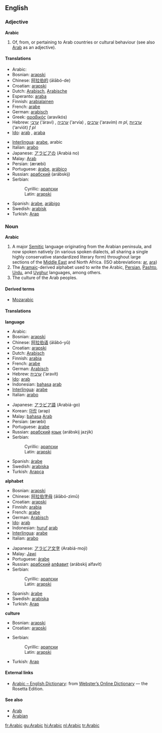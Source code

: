 ==English==
{{wikipedia}}
===Adjective===
'''Arabic'''

# Of, from, or pertaining to Arab countries or cultural behaviour (see also [[Arab]] as an adjective).

====Translations====
{{top}}
*Arabic: {{ARchar|[[عربي]]}} {{Unicode|(ʕárabi)}}         
*Bosnian: [[arapski#Bosnian|arapski]] {{m}}
*Chinese: [[阿拉伯的]] (ālābó-de)
*Croatian: [[arapski#Croatian|arapski]] {{m}}
*Dutch: [[Arabisch]], [[Arabische]]
*Esperanto: [[araba]]
*Finnish: [[arabialainen]]
*French: [[arabe]]
*German: [[arabisch]]
*Greek: [[αραβικός]] (aravikós)
*Hebrew: [[ערבי]] (‘áravi) {{m}}, [[ערביה]] (‘arvía) {{f}}, [[ערבים]] (‘aravím) ''m pl'', [[ערביות]] (‘arviót) ''f pl''
*[[Ido]]: [[arab]] {{m}}, [[araba]] {{f}}
{{mid}}
*[[Interlingua]]: [[arabe]], arabic
*Italian: [[arabo]]
*Japanese: [[アラビア]][[の]] (Arabiá no)
*Malay: [[Arab]]
*Persian: {{FAchar|[[عربی|عَرَبی]]}} (æræbi)
*Portuguese: [[árabe]], [[arábico]]
*Russian: [[арабский]] (arábskij) {{m}}
*Serbian:
*:Cyrillic: [[арапски#Serbian|арапски]] {{m}}
*:Latin: [[arapski#Serbian|arapski]] {{m}}
*Spanish: [[árabe]], [[arábigo]]
*Swedish: [[arabisk]]
*Turkish: [[Arap]]
{{bottom}}

===Noun===
'''Arabic'''

# A major [[Semitic]] language originating from the Arabian peninsula, and now spoken natively (in various spoken dialects, all sharing a single highly conservative standardized literary form) throughout large sections of the [[Middle East]] and North Africa. (ISO abbreviations: [[ar]], [[ara]])
# The [[Aramaic]]-derived alphabet used to write the Arabic, [[Persian]], [[Pashto]], [[Urdu]], and [[Uyghur]] languages, among others.
# The culture of the Arab peoples.

====Derived terms====
*[[Mozarabic]]

====Translations====
{{top}}
'''language'''
*Arabic: {{ARchar|[[العربية]]}} {{Unicode|(al-ʕarabíyya)}}
*Bosnian: [[arapski#Bosnian|arapski]] {{m}}
*Chinese: [[阿拉伯语]] (ālābó-yǔ)
*Croatian: [[arapski#Croatian|arapski]] {{m}}
*Dutch: [[Arabisch]] {{n}}
*Finnish: [[arabia]]
*French: [[arabe]]
*German: [[Arabisch]]
*Hebrew: [[ערבית]] (‘aravít)
*[[Ido]]: [[arab]]
*Indonesian: [[bahasa]] [[arab]]
*[[Interlingua]]: [[arabe]]
*Italian: [[arabo]]
{{mid}}
*Japanese: [[アラビア語]] (Arabiá-go)
*Korean: [[아랍]] (arap)
*Malay: [[bahasa]] [[Arab]]
*Persian: {{FAchar|[[عربی|عَرَبی]]}} (æræbi)
*Portuguese: [[árabe]] {{m}}
*Russian: [[арабский]] [[язык]] (arábskij jazýk) {{m}} 
*Serbian:
*:Cyrillic: [[арапски#Serbian|арапски]] {{m}}
*:Latin: [[arapski#Serbian|arapski]] {{m}}
*Spanish: [[árabe]] {{m}}
*Swedish: [[arabiska]]
*Turkish: [[Arapça]]
{{bottom}}

'''alphabet'''
{{top}}
*Bosnian: [[arapski#Bosnian|arapski]] {{m}}
*Chinese: [[阿拉伯字母]] (ālābó-zìmǔ)
*Croatian: [[arapski#Croatian|arapski]] {{m}}
*Finnish: [[arabia]]
*French: [[arabe]]
*German: [[Arabisch]]
*[[Ido]]: [[arab]]
*Indonesian: [[huruf]] [[arab]]
*[[Interlingua]]: [[arabe]]
*Italian: [[arabo]]
{{mid}}
*Japanese: [[アラビア文字]] (Arabiá-moji)
*Malay: [[Jawi]]
*Portuguese: [[árabe]] {{m}}
*Russian: [[арабский]] [[алфавит]] (arábskij alfavít) {{m}}
*Serbian:
*:Cyrillic: [[арапски#Serbian|арапски]] {{m}}
*:Latin: [[arapski#Serbian|arapski]] {{m}}
*Spanish: [[árabe]] {{m}}
*Swedish: [[arabiska]]
*Turkish: [[Arap]]
{{bottom}}

'''culture'''
{{top}}
*Bosnian: [[arapski#Bosnian|arapski]] {{m}}
*Croatian: [[arapski#Croatian|arapski]] {{m}}
{{mid}}
*Serbian:
*:Cyrillic: [[арапски#Serbian|арапски]] {{m}}
*:Latin: [[arapski#Serbian|arapski]] {{m}}
*Turkish: [[Arap]]
{{bottom}}

====External links====
{{interwiktionary|code=ar}}
*[http://www.websters-online-dictionary.org/definition/Arabic-english/ Arabic – English Dictionary]: from [http://www.websters-online-dictionary.org Webster’s Online Dictionary] — the Rosetta Edition.

====See also====
*[[Arab]]
*[[Arabian]]

[[fr:Arabic]]
[[gu:Arabic]]
[[hi:Arabic]]
[[nl:Arabic]]
[[tr:Arabic]]